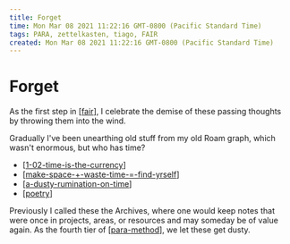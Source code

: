 ```yaml
---
title: Forget
time: Mon Mar 08 2021 11:22:16 GMT-0800 (Pacific Standard Time)
tags: PARA, zettelkasten, tiago, FAIR
created: Mon Mar 08 2021 11:22:16 GMT-0800 (Pacific Standard Time)
---
```


# Forget

As the first step in [[fair]], I celebrate the demise of these passing thoughts by throwing them into the wind.

Gradually I've been unearthing old stuff from my old Roam graph, which wasn't enormous, but who has time?

- [[1-02-time-is-the-currency]]
- [[make-space-+-waste-time-=-find-yrself]]
- [[a-dusty-rumination-on-time]]
- [[poetry]]

Previously I called these the Archives, where one would keep notes that were once in projects, areas, or resources and may someday be of value again. As the fourth tier of [[para-method]], we let these get dusty.

[//begin]: # "Autogenerated link references for markdown compatibility"
[fair]: fair "FAIR"
[1-02-time-is-the-currency]: forget/poetry/stourmy-do-oh/1-02-time-is-the-currency "Time is the currency"
[make-space-+-waste-time-=-find-yrself]: forget/poetry/to-revise/make-space-+-waste-time-=-find-yrself "Make space + waste time => find yrself"
[a-dusty-rumination-on-time]: remember/a-dusty-rumination-on-time "A Dusty Rumination on Time"
[poetry]: forget/poetry "Poetry"
[para-method]: intend/para-method "PARA method"
[//end]: # "Autogenerated link references"
